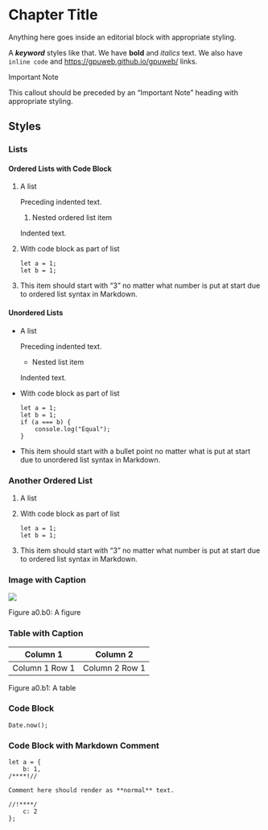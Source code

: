 # Chapter Title

<div custom-style="SP - Editorial">
Anything here goes inside an editorial block with appropriate styling.
</div>

A **_keyword_** styles like that. We have **bold** and _italics_ text. We also have `inline code` and [https://gpuweb.github.io/gpuweb/](https://gpuweb.github.io/gpuweb/) links.

<div custom-style="P - Callout Heading">
Important Note
</div>
<div custom-style="P - Callout">
This callout should be preceded by an "Important Note" heading with appropriate styling.
</div>

## Styles

### Lists

#### Ordered Lists with Code Block

1. A list

    Preceding indented text.
    
    1. Nested ordered list item

    Indented text.

2. With code block as part of list

    ```
    let a = 1;
    let b = 1;
    ```

3. This item should start with "3" no matter what number is put at start due to ordered list syntax in Markdown.

#### Unordered Lists

* A list

    Preceding indented text.
    
    * Nested list item

    Indented text.

* With code block as part of list

    ```
    let a = 1;
    let b = 1;
    if (a === b) {
        console.log("Equal");
    }
    ```
* This item should start with a bullet point no matter what is put at start due to unordered list syntax in Markdown.

### Another Ordered List

1. A list
2. With code block as part of list

    ```
    let a = 1;
    let b = 1;
    ```
3. This item should start with "3" no matter what number is put at start due to ordered list syntax in Markdown.

### Image with Caption

![](https://raw.githubusercontent.com/gpuweb/gpuweb/main/logo/webgpu.png)

<!-- Local images also work -->

<div custom-style="IMG - Caption">
Figure a0.b0: A figure
</div>

### Table with Caption

| Column 1 | Column 2 |
|-|-|
| Column 1 Row 1 | Column 2 Row 1 |

<div custom-style="IMG - Caption">
Figure a0.b1: A table
</div>

### Code Block

```ojs
Date.now();
```

### Code Block with Markdown Comment

```ojs
let a = {
    b: 1,
/****!//

Comment here should render as **normal** text.

//!****/
    c: 2
};
```
